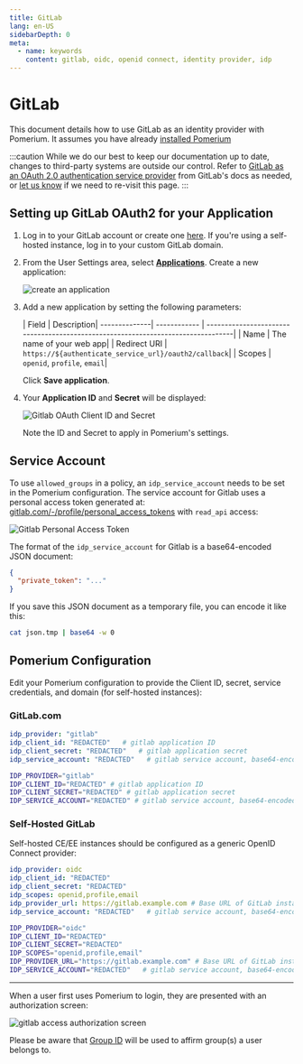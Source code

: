 ```yaml
---
title: GitLab
lang: en-US
sidebarDepth: 0
meta:
  - name: keywords
    content: gitlab, oidc, openid connect, identity provider, idp
---
```



# GitLab

This document details how to use GitLab as an identity provider with Pomerium. It assumes you have already [installed Pomerium](/install/)

:::caution
While we do our best to keep our documentation up to date, changes to third-party systems are outside our control. Refer to [GitLab as an OAuth 2.0 authentication service provider](https://docs.gitlab.com/ee/integration/oauth_provider.html) from GitLab's docs as needed, or [let us know](https://github.com/pomerium/pomerium/issues/new?assignees=&labels=&template=bug_report.md) if we need to re-visit this page.
:::

## Setting up GitLab OAuth2 for your Application

1. Log in to your GitLab account or create one [here](https://gitlab.com/users/sign_in). If you're using a self-hosted instance, log in to your custom GitLab domain.

1. From the User Settings area, select [**Applications**](https://gitlab.com/-/profile/applications). Create a new application:

   ![create an application](img/gitlab/gitlab-create-applications.png)

1. Add a new application by setting the following parameters:

   | Field        | Description|
--------------|   ------------ | ---------------------------------------------------------------------------------|
   | Name         | The name of your web app|
   | Redirect URI | `https://${authenticate_service_url}/oauth2/callback`|
   | Scopes       | `openid`, `profile`, `email`|

   Click **Save application**.

1. Your **Application ID** and **Secret** will be displayed:

   ![Gitlab OAuth Client ID and Secret](img/gitlab/gitlab-credentials.png)

   Note the ID and Secret to apply in Pomerium's settings.

## Service Account

To use `allowed_groups` in a policy, an `idp_service_account` needs to be set in the Pomerium configuration. The service account for Gitlab uses a personal access token generated at: [gitlab.com/-/profile/personal_access_tokens](https://gitlab.com/-/profile/personal_access_tokens) with `read_api` access:

![Gitlab Personal Access Token](img/gitlab/gitlab-personal-access-token.png)

The format of the `idp_service_account` for Gitlab is a base64-encoded JSON document:

```json
{
  "private_token": "..."
}
```

If you save this JSON document as a temporary file, you can encode it like this:

```bash
cat json.tmp | base64 -w 0
```

## Pomerium Configuration

Edit your Pomerium configuration to provide the Client ID, secret, service credentials, and domain (for self-hosted instances):

### GitLab.com

<Tabs>
<TabItem value="config.yaml-" label="config.yaml">

```yaml
idp_provider: "gitlab"
idp_client_id: "REDACTED"   # gitlab application ID
idp_client_secret: "REDACTED"   # gitlab application secret
idp_service_account: "REDACTED"   # gitlab service account, base64-encoded json
```

</TabItem>
<TabItem value="Environment Variables" label="Environment Variables">

```bash
IDP_PROVIDER="gitlab"
IDP_CLIENT_ID="REDACTED" # gitlab application ID
IDP_CLIENT_SECRET="REDACTED" # gitlab application secret
IDP_SERVICE_ACCOUNT="REDACTED" # gitlab service account, base64-encoded json
```

</TabItem>
</Tabs>

### Self-Hosted GitLab

Self-hosted CE/EE instances should be configured as a generic OpenID Connect provider:

<Tabs>
<TabItem value="config.yaml" label="config.yaml">

```yaml
idp_provider: oidc
idp_client_id: "REDACTED"
idp_client_secret: "REDACTED"
idp_scopes: openid,profile,email
idp_provider_url: https://gitlab.example.com # Base URL of GitLab instance
idp_service_account: "REDACTED"   # gitlab service account, base64-encoded json
```

</TabItem>
<TabItem value="Environment Variables" label="Environment Variables">

```bash
IDP_PROVIDER="oidc"
IDP_CLIENT_ID="REDACTED"
IDP_CLIENT_SECRET="REDACTED"
IDP_SCOPES="openid,profile,email"
IDP_PROVIDER_URL="https://gitlab.example.com" # Base URL of GitLab instance
IDP_SERVICE_ACCOUNT="REDACTED"   # gitlab service account, base64-encoded json
```

</TabItem>
</Tabs>

---

When a user first uses Pomerium to login, they are presented with an authorization screen:

![gitlab access authorization screen](img/gitlab/gitlab-verify-access.png)

Please be aware that [Group ID](https://docs.gitlab.com/ee/api/groups.html#details-of-a-group) will be used to affirm group(s) a user belongs to.
